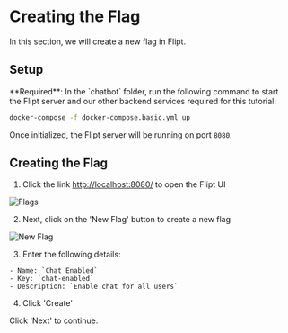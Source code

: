 
# Creating the Flag

In this section, we will create a new flag in Flipt.

## Setup

<Well>
**Required**: In the `chatbot` folder, run the following command to start the Flipt server and our other backend services required for this tutorial:

```bash
docker-compose -f docker-compose.basic.yml up
```

</Well>

Once initialized, the Flipt server will be running on port `8080`.

## Creating the Flag

1. Click the link [http://localhost:8080/](http://localhost:8080/) to open the Flipt UI

![Flags](/images/basic/flags.png)

2. Next, click on the 'New Flag' button to create a new flag

![New Flag](/images/basic/new-flag.png)

3. Enter the following details:

```
- Name: `Chat Enabled`
- Key: `chat-enabled`
- Description: `Enable chat for all users`
```

4. Click 'Create'

Click 'Next' to continue.
